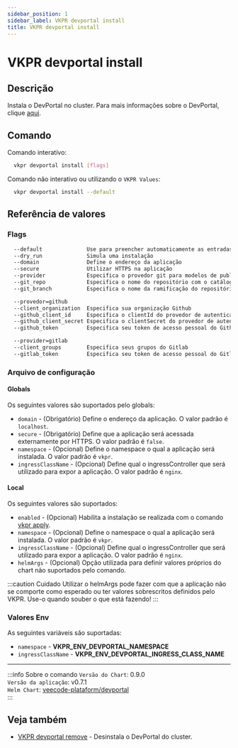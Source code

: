 ```yaml
---
sidebar_position: 1
sidebar_label: VKPR devportal install
title: VKPR devportal install
---
```


# VKPR devportal install

## Descrição

Instala o DevPortal no cluster. Para mais informações sobre o DevPortal, clique [aqui](https://docs.platform.vee.codes/devportal/intro).

## Comando

Comando interativo:

```bash
  vkpr devportal install [flags]
```

Comando não interativo ou utilizando o `VKPR Values`:

```bash
  vkpr devportal install --default
```

## Referência de valores

### Flags

```sh
  --default              Use para preencher automaticamente as entradas com valores padrões
  --dry_run              Simula uma instalação
  --domain               Define o endereço da aplicação
  --secure               Utilizar HTTPS na aplicação
  --provider             Especifica o provedor git para modelos de publicação (Github/Gitlab)
  --git_repo             Especifica o nome do repositório com o catálogo
  --git_branch           Especifica o nome da ramificação do repositório

  --provedor=github
  --client_organization  Especifica sua organização Github
  --github_client_id     Especifica o clientId do provedor de autenticação do Github
  --github_client_secret Especifica o clientSecret do provedor de autenticação Github 
  --github_token         Especifica seu token de acesso pessoal do Github

  --provider=gitlab
  --client_groups        Especifica seus grupos do Gitlab
  --gitlab_token         Especifica seu token de acesso pessoal do Gitlab

```

### Arquivo de configuração

#### Globals

Os seguintes valores são suportados pelo globals:

- `domain` - (Obrigatório) Define o endereço da aplicação. O valor padrão é `localhost`.
- `secure` - (Obrigatório) Define que a aplicação será acessada externamente por HTTPS. O valor padrão é `false`.
- `namespace` - (Opcional) Define o namespace o qual a aplicação será instalada. O valor padrão é `vkpr`.
- `ingressClassName` - (Opcional) Define qual o ingressController que será utilizado para expor a aplicação. O valor padrão é `nginx`.

#### Local

Os seguintes valores são suportados:

- `enabled` - (Opcional) Habilita a instalação se realizada com o comando [vkpr apply](/docs/commands/apply).
- `namespace` - (Opcional) Define o namespace o qual a aplicação será instalada. O valor padrão é `vkpr`.
- `ingressClassName` - (Opcional) Define qual o ingressController que será utilizado para expor a aplicação. O valor padrão é `nginx`.
- `helmArgs` - (Opcional) Opção utilizada para definir valores próprios do chart não suportados pelo comando.

:::caution Cuidado
Utilizar o helmArgs pode fazer com que a aplicação não se comporte como esperado ou ter valores sobrescritos definidos pelo VKPR.
Use-o quando souber o que está fazendo!
:::

### Valores Env

As seguintes variáveis são suportadas:

- `namespace` - **VKPR_ENV_DEVPORTAL_NAMESPACE**
- `ingressClassName` - **VKPR_ENV_DEVPORTAL_INGRESS_CLASS_NAME**

---

:::info Sobre o comando
`Versão do Chart`: 0.9.0 <br/>
`Versão da aplicação`: v0.7.1 <br/>
`Helm Chart`: [veecode-plataform/devportal](https://vfipaas.github.io/public-charts/) <br/>
:::

## Veja também

- [VKPR devportal remove](/docs/commands/devportal/remove) - Desinstala o DevPortal do cluster.
